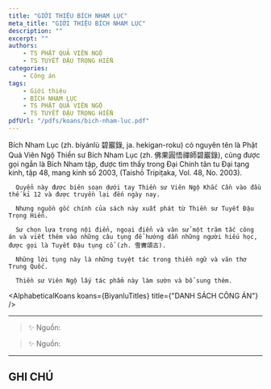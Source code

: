 ```yaml
---
title: "GIỚI THIỆU BÍCH NHAM LỤC"
meta_title: "GIỚI THIỆU BÍCH NHAM LỤC"
description: ""
excerpt: ""
authors:
    - TS PHẬT QUẢ VIÊN NGỘ
    - TS TUYẾT ĐẬU TRỌNG HIỂN
categories:
    - Công án
tags:
    - Giới thiệu
    - BÍCH NHAM LỤC
    - TS PHẬT QUẢ VIÊN NGỘ
    - TS TUYẾT ĐẬU TRỌNG HIỂN
pdfUrl: "/pdfs/koans/bich-nham-luc.pdf"
---
```



<section className="rules" id="rules">
  <div className="container">
      Bích Nham Lục (zh. bíyánlù 碧巖錄, ja. hekigan-roku) có nguyên tên là Phật Quả Viên Ngộ Thiền sư Bích Nham Lục (zh. 佛果圓悟禪師碧巖錄), cũng được gọi ngắn là Bích Nham tập, được tìm thấy trong Đại Chính tân tu Đại tạng kinh, tập 48, mang kinh số 2003, (Taishō Tripiṭaka, Vol. 48, No. 2003).

      Quyển này được biên soạn dưới tay Thiền sư Viên Ngộ Khắc Cần vào đầu thế kỉ 12 và được truyền lại đến ngày nay.

      Nhưng nguồn gốc chính của sách này xuất phát từ Thiền sư Tuyết Đậu Trọng Hiển.

      Sư chọn lựa trong nội điển, ngoại điển và văn sử một trăm tắc công án và viết thêm vào những câu tụng để hướng dẫn những người hiếu học, được gọi là Tuyết Đậu tụng cổ (zh. 雪竇頌古).

      Những lời tụng này là những tuyệt tác trong thiền ngữ và văn thơ Trung Quốc.

      Thiền sư Viên Ngộ lấy tác phẩm này làm sườn và bổ sung thêm.
  </div>
</section>

<AlphabeticalKoans koans={BiyanluTitles} title={"DANH SÁCH CÔNG ÁN"} />

<hr className="blog-rule" />

> ✨ Nguồn:

> ✨ Nguồn:

<hr className="blog-rule" />

## GHI CHÚ

[^1]: ⭐️
